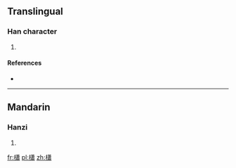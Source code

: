 ==Translingual==

===Han character===
{{Han char|rn=75|rad=木|as=17|sn=21|four=44927|canj=DTLX}}

# {{defn|Han|sort=木17}}

====References====
* {{Han ref|kx=0562.150|dkj=15885|dj=0950.370|hdz=21320.010|uh=6AF9|ud=27385|bh=F457|bd=62551}}

----

==Mandarin==

===Hanzi===
{{cmn-hanzi|pin=[[xiāo]] ([[xiao1]])|wg=hsiao<sup>1</sup>}}

# {{defn|lang=cmn|sort=木17}}

[[fr:櫹]]
[[pl:櫹]]
[[zh:櫹]]